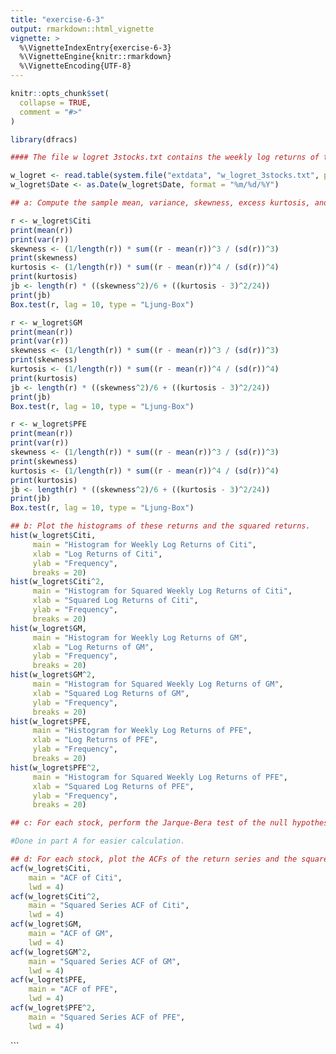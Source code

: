 ```yaml
---
title: "exercise-6-3"
output: rmarkdown::html_vignette
vignette: >
  %\VignetteIndexEntry{exercise-6-3}
  %\VignetteEngine{knitr::rmarkdown}
  %\VignetteEncoding{UTF-8}
---
```


```r
knitr::opts_chunk$set(
  collapse = TRUE,
  comment = "#>"
)
```

```r
library(dfracs)
```

```r
#### The file w logret 3stocks.txt contains the weekly log returns of three stocks (Citigroup Inc., General Motors, and Pfizer Inc.) from the week of January 4, 1982 to the week of May 21, 2007.

w_logret <- read.table(system.file("extdata", "w_logret_3stocks.txt", package = "dfracs"), header = TRUE)
w_logret$Date <- as.Date(w_logret$Date, format = "%m/%d/%Y")

## a: Compute the sample mean, variance, skewness, excess kurtosis, and Ljung-Box statistic up to lag 10 for each return series.

r <- w_logret$Citi
print(mean(r)) 
print(var(r)) 
skewness <- (1/length(r)) * sum((r - mean(r))^3 / (sd(r))^3)
print(skewness) 
kurtosis <- (1/length(r)) * sum((r - mean(r))^4 / (sd(r))^4)
print(kurtosis)
jb <- length(r) * ((skewness^2)/6 + ((kurtosis - 3)^2/24))
print(jb)
Box.test(r, lag = 10, type = "Ljung-Box")

r <- w_logret$GM
print(mean(r)) 
print(var(r)) 
skewness <- (1/length(r)) * sum((r - mean(r))^3 / (sd(r))^3)
print(skewness) 
kurtosis <- (1/length(r)) * sum((r - mean(r))^4 / (sd(r))^4)
print(kurtosis)
jb <- length(r) * ((skewness^2)/6 + ((kurtosis - 3)^2/24))
print(jb)
Box.test(r, lag = 10, type = "Ljung-Box")

r <- w_logret$PFE
print(mean(r)) 
print(var(r)) 
skewness <- (1/length(r)) * sum((r - mean(r))^3 / (sd(r))^3)
print(skewness) 
kurtosis <- (1/length(r)) * sum((r - mean(r))^4 / (sd(r))^4)
print(kurtosis)
jb <- length(r) * ((skewness^2)/6 + ((kurtosis - 3)^2/24))
print(jb)
Box.test(r, lag = 10, type = "Ljung-Box")

## b: Plot the histograms of these returns and the squared returns.
hist(w_logret$Citi, 
     main = "Histogram for Weekly Log Returns of Citi", 
     xlab = "Log Returns of Citi", 
     ylab = "Frequency",
     breaks = 20)
hist(w_logret$Citi^2, 
     main = "Histogram for Squared Weekly Log Returns of Citi", 
     xlab = "Squared Log Returns of Citi", 
     ylab = "Frequency",
     breaks = 20)
hist(w_logret$GM, 
     main = "Histogram for Weekly Log Returns of GM", 
     xlab = "Log Returns of GM", 
     ylab = "Frequency",
     breaks = 20)
hist(w_logret$GM^2, 
     main = "Histogram for Squared Weekly Log Returns of GM", 
     xlab = "Squared Log Returns of GM", 
     ylab = "Frequency",
     breaks = 20)
hist(w_logret$PFE, 
     main = "Histogram for Weekly Log Returns of PFE", 
     xlab = "Log Returns of PFE", 
     ylab = "Frequency",
     breaks = 20)
hist(w_logret$PFE^2, 
     main = "Histogram for Squared Weekly Log Returns of PFE", 
     xlab = "Squared Log Returns of PFE", 
     ylab = "Frequency",
     breaks = 20)

## c: For each stock, perform the Jarque-Bera test of the null hypothesis of normally distributed log returns.

#Done in part A for easier calculation.

## d: For each stock, plot the ACFs of the return series and the squared return series and compare them.
acf(w_logret$Citi, 
    main = "ACF of Citi", 
    lwd = 4)
acf(w_logret$Citi^2, 
    main = "Squared Series ACF of Citi", 
    lwd = 4)
acf(w_logret$GM, 
    main = "ACF of GM", 
    lwd = 4)
acf(w_logret$GM^2, 
    main = "Squared Series ACF of GM", 
    lwd = 4)
acf(w_logret$PFE, 
    main = "ACF of PFE", 
    lwd = 4)
acf(w_logret$PFE^2, 
    main = "Squared Series ACF of PFE", 
    lwd = 4)
```
```

